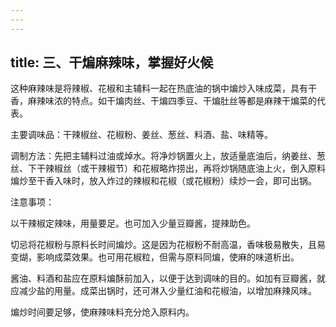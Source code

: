 ```yaml
---
---
---
```

title: 三、干煸麻辣味，掌握好火候
---




这种麻辣味是将辣椒、花椒和主辅料一起在热底油的锅中煸炒入味成菜，具有干香，麻辣味浓的特点。如干煸肉丝、干煸四季豆、干煸肚丝等都是麻辣干煸菜的代表。

主要调味品：干辣椒丝、花椒粉、姜丝、葱丝、料酒、盐、味精等。

调制方法：先把主辅料过油或焯水。将净炒锅置火上，放适量底油后，纳姜丝、葱丝、下干辣椒丝（或干辣椒节）和花椒略炸捞出，再将炒锅随底油上火，倒入原料煸炒至干香入味时，放入炸过的辣椒和花椒（或花椒粉）续炒一会，即可出锅。

注意事项：

以干辣椒定辣味，用量要足。也可加入少量豆瓣酱，提辣助色。

切忌将花椒粉与原料长时间煸炒。这是因为花椒粉不耐高温，香味极易散失，且易变煳，影响成菜效果。也可用花椒粒，但需与原料同煸，使麻的味道析出。

酱油、料酒和盐应在原料煸酥前加入，以便于达到调味的目的。如加有豆瓣酱，就应减少盐的用量。成菜出锅时，还可淋入少量红油和花椒油，以增加麻辣风味。

煸炒时间要足够，使麻辣味料充分炝入原料内。